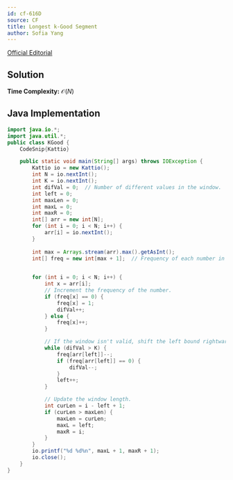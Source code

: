 ```yaml
---
id: cf-616D
source: CF
title: Longest k-Good Segment
author: Sofia Yang
---
```


[Official Editorial](https://codeforces.com/blog/entry/22712)

<LanguageSection>

<JavaSection>

## Solution

**Time Complexity:** $\mathcal{O}(N)$

## Java Implementation

```java
import java.io.*;
import java.util.*;
public class KGood {
	CodeSnip{Kattio}

	public static void main(String[] args) throws IOException {
		Kattio io = new Kattio();
		int N = io.nextInt();
		int K = io.nextInt();
		int difVal = 0;  // Number of different values in the window.
		int left = 0;
		int maxLen = 0;
		int maxL = 0;
		int maxR = 0;
		int[] arr = new int[N];
		for (int i = 0; i < N; i++) {
			arr[i] = io.nextInt();
		}
			
		int max = Arrays.stream(arr).max().getAsInt();
		int[] freq = new int[max + 1];  // Frequency of each number in the window.

	
		for (int i = 0; i < N; i++) {
			int x = arr[i];
			// Increment the frequency of the number.
			if (freq[x] == 0) {
				freq[x] = 1;
				difVal++;
			} else {
				freq[x]++;
			}

			// If the window isn't valid, shift the left bound rightwards.
			while (difVal > K) {
				freq[arr[left]]--;
				if (freq[arr[left]] == 0) {
					difVal--;
				}
				left++;
			}

			// Update the window length.
			int curLen = i - left + 1;
			if (curLen > maxLen) {
				maxLen = curLen;
				maxL = left;
				maxR = i;
			}
		}
		io.printf("%d %d%n", maxL + 1, maxR + 1);
		io.close();
	}
}

```

</JavaSection>

</LanguageSection>
